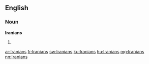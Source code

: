 ==English==

===Noun===
'''Iranians'''

# {{plural of|Iranian}}

[[ar:Iranians]]
[[fr:Iranians]]
[[sw:Iranians]]
[[ku:Iranians]]
[[hu:Iranians]]
[[mg:Iranians]]
[[nn:Iranians]]